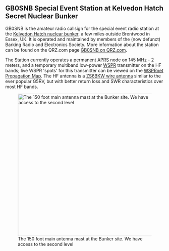 == GB0'''SNB'''  Special Event Station at Kelvedon Hatch '''S'''ecret '''N'''uclear '''B'''unker==

GB0SNB is the amateur radio callsign for the special event radio station at the [http://www.secretnuclearbunker.com Kelvedon Hatch nuclear bunker], a few miles outside Brentwood in Essex, UK. It is operated and maintained by members of the (now defunct) Barking Radio and Electronics Society. More information about the station can be found on the QRZ.com page [http://www.qrz.com/db/gb0snb GB0SNB on QRZ.com].

The Station currently operates a permanent [https://en.wikipedia.org/wiki/Automatic_Packet_Reporting_System APRS] node on 145 MHz - 2 meters, and a temporary multiband low-power [http://physics.princeton.edu/pulsar/K1JT/wspr.html WSPR] transmitter on the HF bands; live WSPR 'spots' for this transmitter can be viewed on the [http://wsprnet.org/drupal/wsprnet/map&band=All&callsign=gb0snb&latitude=20&longitude=20&minutes=600 WSPRnet Propagation Map]. The HF antenna is a [[ZS6BKW_antenna |ZS6BKW wire antenna]] similar to the ever popular G5RV, but with better return loss and SWR characteristics over most HF bands.

[[File:20120324_165813.jpg|thumb|left|450px|The 150 foot main antenna mast at the Bunker site. We have access to the second level]]